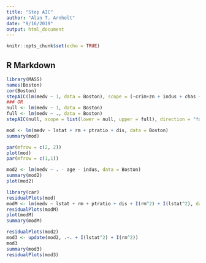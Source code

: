```yaml
---
title: "Step AIC"
author: "Alan T. Arnholt"
date: "9/16/2019"
output: html_document
---
```


```r
knitr::opts_chunk$set(echo = TRUE)
```

## R Markdown

```r
library(MASS)
names(Boston)
cor(Boston)
stepAIC(lm(medv ~ 1, data = Boston), scope = (~crim+zn + indus + chas + nox + rm + age +dis + rad + tax + ptratio + black +lstat), direction = "forward", test = "F")
### OR
null <- lm(medv ~ 1, data = Boston)
full <- lm(medv ~ ., data = Boston)
stepAIC(null, scope = list(lower = null, upper = full), direction = "forward", test = "F")
```
```r
mod <- lm(medv ~ lstat + rm + ptratio + dis, data = Boston)
summary(mod)
```

```r
par(mfrow = c(2, 2))
plot(mod)
par(mfrow = c(1,1))
```

```r
mod2 <- lm(medv ~ . - age - indus, data = Boston)
summary(mod2)
plot(mod2)
```

```r
library(car)
residualPlots(mod)
modM <- lm(medv ~ lstat + rm + ptratio + dis + I(rm^2) + I(lstat^2), data = Boston)
residualPlots(modM)
plot(modM)
summary(modM)
```

```r
residualPlots(mod2)
mod3 <- update(mod2, .~. + I(lstat^2) + I(rm^2))
mod3
summary(mod3)
residualPlots(mod3)
```

